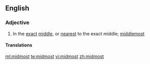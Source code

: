 ==English==

===Adjective===
{{en-adj|-}}

# In the [[exact]] [[middle]], or [[nearest]] to the exact middle; [[middlemost]]

====Translations====
{{trans-see|middlemost}}

[[ml:midmost]]
[[te:midmost]]
[[vi:midmost]]
[[zh:midmost]]
